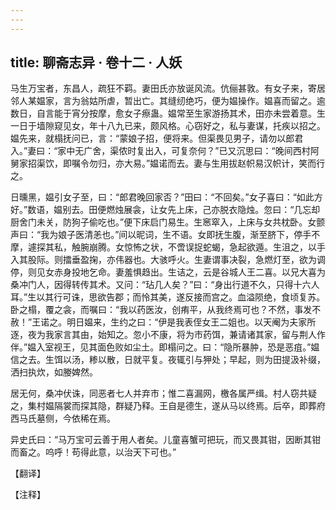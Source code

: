 ```yaml
---
---
---
```

title: 聊斋志异 · 卷十二 · 人妖
---

马生万宝者，东昌人，疏狂不羁。妻田氏亦放诞风流。伉俪甚敦。有女子来，寄居邻人某媪家，言为翁姑所虐，暂出亡。其缝纫绝巧，便为媪操作。媪喜而留之。逾数日，自言能于宵分按摩，愈女子瘵蛊。媪常至生家游扬其术，田亦未尝着意。生一日于墙隙窥见女，年十八九已来，颇风格。心窃好之，私与妻谋，托疾以招之。媪先来，就榻抚问已，言：“蒙娘子招，便将来。但渠畏见男子，请勿以郎君入。”妻曰：“家中无广舍，渠侬时复出入，可复奈何？”已又沉思曰：“晚间西村阿舅家招渠饮，即嘱令勿归，亦大易。”媪诺而去。妻与生用拔赵帜易汉帜计，笑而行之。

日曛黑，媪引女子至，曰：“郎君晚回家否？”田曰：“不回矣。”女子喜曰：“如此方好。”数语，媪别去。田便燃烛展衾，让女先上床，己亦脱衣隐烛。忽曰：“几忘却厨舍门未关，防狗子偷吃也。”便下床启门易生。生窸窣入，上床与女共枕卧。女颤声曰：“我为娘子医清恙也。”间以昵词，生不语。女即抚生腹，渐至脐下，停手不摩，遽探其私，触腕崩腾。女惊怖之状，不啻误捉蛇蝎，急起欲遁。生沮之，以手入其股际。则擂垂盈掬，亦伟器也。大骇呼火。生妻谓事决裂，急燃灯至，欲为调停，则见女赤身投地乞命。妻羞惧趋出。生诘之，云是谷城人王二喜。以兄大喜为桑冲门人，因得转传其术。又问：“玷几人矣？”曰：“身出行道不久，只得十六人耳。”生以其行可诛，思欲告郡；而怜其美，遂反接而宫之。血溢陨绝，食顷复苏。卧之榻，覆之衾，而嘱曰：“我以药医汝，创痏平，从我终焉可也？不然，事发不赦！”王诺之。明日媪来，生约之曰：“伊是我表侄女王二姐也。以天阉为夫家所逐，夜为我家言其由，始知之。忽小不康，将为市药饵，兼请诸其家，留与荆人作伴。”媪入室视王，见其面色败如尘土。即榻问之。曰：“隐所暴肿，恐是恶疽。”媪信之去。生饵以汤，糁以散，日就平复。夜辄引与狎处；早起，则为田提汲补缀，洒扫执炊，如媵婢然。

居无何，桑冲伏诛，同恶者七人并弃市；惟二喜漏网，檄各属严缉。村人窃共疑之，集村媪隔裳而探其隐，群疑乃释。王自是德生，遂从马以终焉。后卒，即葬府西马氏墓侧，今依稀在焉。

异史氏曰：“马万宝可云善于用人者矣。儿童喜蟹可把玩，而又畏其钳，因断其钳而畜之。呜呼！苟得此意，以治天下可也。”

【翻译】

【注释】


